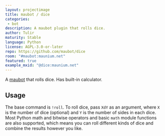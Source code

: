 ```yaml
---
layout: projectimage
title: maubot / dice
categories:
 - bot
description: A maubot plugin that rolls dice.
author: Tulir
maturity: Stable
language: Python
license: AGPL-3.0-or-later
repo: https://github.com/maubot/dice
room: "#maubot:maunium.net"
featured: true
example_mxid: "@dice:maunium.net"
---
```


A [maubot](https://github.com/maubot/maubot) that rolls dice. Has built-in calculator.

## Usage
The base command is `!roll`. To roll dice, pass `XdY` as an argument, where `X`
is the number of dice (optional) and `Y` is the number of sides in each dice.
Most Python math and bitwise operators and basic `math` module functions are
also supported, which means you can roll different kinds of dice and combine
the results however you like.
